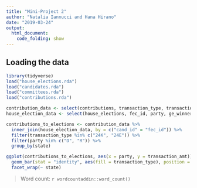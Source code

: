 ```yaml
---
title: "Mini-Project 2"
author: "Natalia Iannucci and Hana Hirano"
date: "2019-03-24"
output: 
  html_document:
    code_folding: show
---
```



## Loading the data



```r
library(tidyverse)
load("house_elections.rda")
load("candidates.rda")
load("committees.rda")
load("contributions.rda")
```


```r
contribution_data <- select(contributions, transaction_type, transaction_amt, cand_id, state)
house_election_data <- select(house_elections, fec_id, party, ge_winner)
```

```r
contributions_to_elections <- contribution_data %>%
  inner_join(house_election_data, by = c("cand_id" = "fec_id")) %>%
  filter(transaction_type %in% c("24K", "24E")) %>%
  filter(party %in% c("D", "R")) %>%
  group_by(state)
```

```r
ggplot(contributions_to_elections, aes(x = party, y = transaction_amt)) +
  geom_bar(stat = "identity", aes(fill = transaction_type), position = "dodge") +
  facet_wrap(~ state)
```


> Word count: `r wordcountaddin::word_count()`


